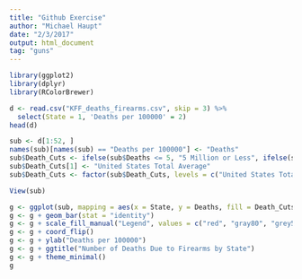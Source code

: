 ```yaml
---
title: "Github Exercise"
author: "Michael Haupt"
date: "2/3/2017"
output: html_document
tag: "guns"
---
```


```r
library(ggplot2)
library(dplyr)
library(RColorBrewer)

d <- read.csv("KFF_deaths_firearms.csv", skip = 3) %>%
  select(State = 1, 'Deaths per 100000' = 2)
head(d)

sub <- d[1:52, ]
names(sub)[names(sub) == "Deaths per 100000"] <- "Deaths"
sub$Death_Cuts <- ifelse(sub$Deaths <= 5, "5 Million or Less", ifelse(sub$Deaths > 5 & sub$Deaths <= 10, "Between 5 Million and 10 Million", ifelse(sub$Deaths > 10 & sub$Deaths <= 15, "Between 10 Million and 15 Million", "More than 15 Million")))
sub$Death_Cuts[1] <- "United States Total Average"
sub$Death_Cuts <- factor(sub$Death_Cuts, levels = c("United States Total Average", "5 Million or Less", "Between 5 Million and 10 Million", "Between 10 Million and 15 Million", "More than 15 Million"))

View(sub)

g <- ggplot(sub, mapping = aes(x = State, y = Deaths, fill = Death_Cuts))
g <- g + geom_bar(stat = "identity")
g <- g + scale_fill_manual("Legend", values = c("red", "gray80", "grey55", "grey25", "black"))
g <- g + coord_flip()
g <- g + ylab("Deaths per 100000")
g <- g + ggtitle("Number of Deaths Due to Firearms by State")
g <- g + theme_minimal()
g


```

